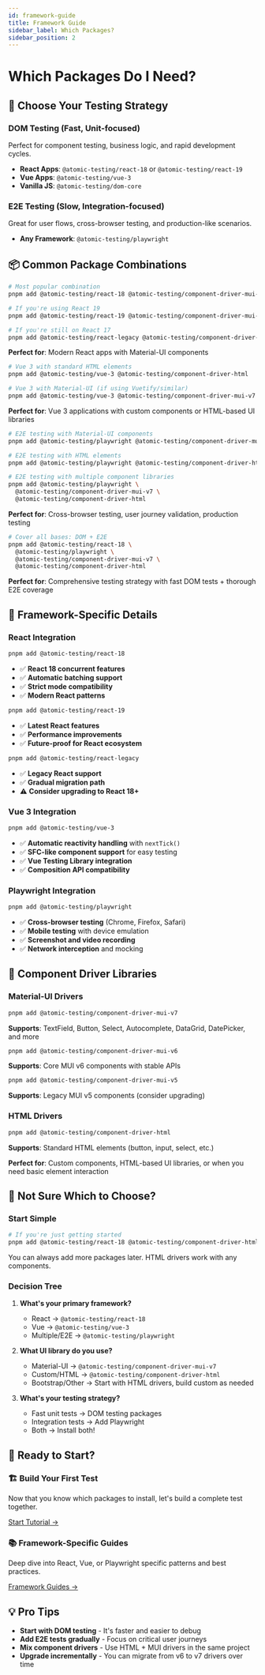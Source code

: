 ```yaml
---
id: framework-guide
title: Framework Guide
sidebar_label: Which Packages?
sidebar_position: 2
---
```



# Which Packages Do I Need?

## 🤔 Choose Your Testing Strategy

### **DOM Testing (Fast, Unit-focused)**

Perfect for component testing, business logic, and rapid development cycles.

- **React Apps**: `@atomic-testing/react-18` or `@atomic-testing/react-19`
- **Vue Apps**: `@atomic-testing/vue-3`
- **Vanilla JS**: `@atomic-testing/dom-core`

### **E2E Testing (Slow, Integration-focused)**

Great for user flows, cross-browser testing, and production-like scenarios.

- **Any Framework**: `@atomic-testing/playwright`

## 📦 Common Package Combinations

<Tabs>
<TabItem value="react-mui" label="React + Material-UI">

```bash
# Most popular combination
pnpm add @atomic-testing/react-18 @atomic-testing/component-driver-mui-v7

# If you're using React 19
pnpm add @atomic-testing/react-19 @atomic-testing/component-driver-mui-v7

# If you're still on React 17
pnpm add @atomic-testing/react-legacy @atomic-testing/component-driver-mui-v6
```

**Perfect for**: Modern React apps with Material-UI components

</TabItem>

<TabItem value="vue-html" label="Vue 3 + HTML">

```bash
# Vue 3 with standard HTML elements
pnpm add @atomic-testing/vue-3 @atomic-testing/component-driver-html

# Vue 3 with Material-UI (if using Vuetify/similar)
pnpm add @atomic-testing/vue-3 @atomic-testing/component-driver-mui-v7
```

**Perfect for**: Vue 3 applications with custom components or HTML-based UI libraries

</TabItem>

<TabItem value="e2e-any" label="E2E Testing (Any Framework)">

```bash
# E2E testing with Material-UI components
pnpm add @atomic-testing/playwright @atomic-testing/component-driver-mui-v7

# E2E testing with HTML elements
pnpm add @atomic-testing/playwright @atomic-testing/component-driver-html

# E2E testing with multiple component libraries
pnpm add @atomic-testing/playwright \
  @atomic-testing/component-driver-mui-v7 \
  @atomic-testing/component-driver-html
```

**Perfect for**: Cross-browser testing, user journey validation, production testing

</TabItem>

<TabItem value="fullstack" label="Full-Stack Testing">

```bash
# Cover all bases: DOM + E2E
pnpm add @atomic-testing/react-18 \
  @atomic-testing/playwright \
  @atomic-testing/component-driver-mui-v7 \
  @atomic-testing/component-driver-html
```

**Perfect for**: Comprehensive testing strategy with fast DOM tests + thorough E2E coverage

</TabItem>
</Tabs>

## 🎯 Framework-Specific Details

### **React Integration**

<Tabs>
<TabItem value="react-18" label="React 18">

```bash
pnpm add @atomic-testing/react-18
```

- ✅ **React 18 concurrent features**
- ✅ **Automatic batching support**
- ✅ **Strict mode compatibility**
- ✅ **Modern React patterns**

</TabItem>

<TabItem value="react-19" label="React 19">

```bash
pnpm add @atomic-testing/react-19
```

- ✅ **Latest React features**
- ✅ **Performance improvements**
- ✅ **Future-proof for React ecosystem**

</TabItem>

<TabItem value="react-legacy" label="React 17">

```bash
pnpm add @atomic-testing/react-legacy
```

- ✅ **Legacy React support**
- ✅ **Gradual migration path**
- ⚠️ **Consider upgrading to React 18+**

</TabItem>
</Tabs>

### **Vue 3 Integration**

```bash
pnpm add @atomic-testing/vue-3
```

- ✅ **Automatic reactivity handling** with `nextTick()`
- ✅ **SFC-like component support** for easy testing
- ✅ **Vue Testing Library integration**
- ✅ **Composition API compatibility**

### **Playwright Integration**

```bash
pnpm add @atomic-testing/playwright
```

- ✅ **Cross-browser testing** (Chrome, Firefox, Safari)
- ✅ **Mobile testing** with device emulation
- ✅ **Screenshot and video recording**
- ✅ **Network interception** and mocking

## 🧩 Component Driver Libraries

### **Material-UI Drivers**

<Tabs>
<TabItem value="mui-v7" label="MUI v7 (Latest)">

```bash
pnpm add @atomic-testing/component-driver-mui-v7
```

**Supports**: TextField, Button, Select, Autocomplete, DataGrid, DatePicker, and more

</TabItem>

<TabItem value="mui-v6" label="MUI v6">

```bash
pnpm add @atomic-testing/component-driver-mui-v6
```

**Supports**: Core MUI v6 components with stable APIs

</TabItem>

<TabItem value="mui-v5" label="MUI v5">

```bash
pnpm add @atomic-testing/component-driver-mui-v5
```

**Supports**: Legacy MUI v5 components (consider upgrading)

</TabItem>
</Tabs>

### **HTML Drivers**

```bash
pnpm add @atomic-testing/component-driver-html
```

**Supports**: Standard HTML elements (button, input, select, etc.)

**Perfect for**: Custom components, HTML-based UI libraries, or when you need basic element interaction

## 🤷 Not Sure Which to Choose?

### **Start Simple**

```bash
# If you're just getting started
pnpm add @atomic-testing/react-18 @atomic-testing/component-driver-html
```

You can always add more packages later. HTML drivers work with any components.

### **Decision Tree**

1. **What's your primary framework?**
   - React → `@atomic-testing/react-18`
   - Vue → `@atomic-testing/vue-3`
   - Multiple/E2E → `@atomic-testing/playwright`

2. **What UI library do you use?**
   - Material-UI → `@atomic-testing/component-driver-mui-v7`
   - Custom/HTML → `@atomic-testing/component-driver-html`
   - Bootstrap/Other → Start with HTML drivers, build custom as needed

3. **What's your testing strategy?**
   - Fast unit tests → DOM testing packages
   - Integration tests → Add Playwright
   - Both → Install both!

## 🚀 Ready to Start?

<div className='card-container' style={{ display: 'flex', gap: '1rem', marginTop: '2rem' }}>
  <div className='card'>
    <div className='card__header'>
      <h3>🏗️ Build Your First Test</h3>
    </div>
    <div className='card__body'>
      <p>Now that you know which packages to install, let's build a complete test together.</p>
      <a href='./first-test' className='button button--primary'>
        Start Tutorial →
      </a>
    </div>
  </div>

  <div className='card'>
    <div className='card__header'>
      <h3>📚 Framework-Specific Guides</h3>
    </div>
    <div className='card__body'>
      <p>Deep dive into React, Vue, or Playwright specific patterns and best practices.</p>
      <a href='./react-guide' className='button button--secondary'>
        Framework Guides →
      </a>
    </div>
  </div>
</div>

## 💡 Pro Tips

- **Start with DOM testing** - It's faster and easier to debug
- **Add E2E tests gradually** - Focus on critical user journeys
- **Mix component drivers** - Use HTML + MUI drivers in the same project
- **Upgrade incrementally** - You can migrate from v6 to v7 drivers over time
